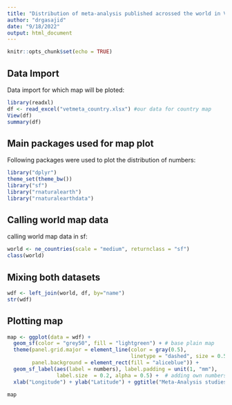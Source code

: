 ---
title: "Distribution of meta-analysis published acrossed the world in Veterinary Sciences"
author: "drgasajid"
date: "9/18/2022"
output: html_document
---

```{r setup, include=FALSE}
knitr::opts_chunk$set(echo = TRUE)
```

## Data Import

Data import for which map will be ploted:

```{r}
library(readxl)
df <- read_excel("vetmeta_country.xlsx") #our data for country map
View(df)
summary(df)
```

## Main packages used for map plot

Following packages were used to plot the distribution of numbers:

```{r}
library("dplyr")
theme_set(theme_bw())
library("sf")
library("rnaturalearth")
library("rnaturalearthdata")
```
## Calling world map data

calling world map data in sf:
```{r}
world <- ne_countries(scale = "medium", returnclass = "sf")
class(world)
```
## Mixing both datasets
```{r}
wdf <- left_join(world, df, by="name")
str(wdf)
```
## Plotting map
```{r}
map <- ggplot(data = wdf) +
  geom_sf(color = "grey50", fill = "lightgreen") + # base plain map
  theme(panel.grid.major = element_line(color = gray(0.5),
                                        linetype = "dashed", size = 0.5), #grid lines
        panel.background = element_rect(fill = "aliceblue")) +
  geom_sf_label(aes(label = numbers), label.padding = unit(1, "mm"),
                label.size  = 0.2, alpha = 0.5) +  # adding own numbers on countries
  xlab("Longitude") + ylab("Latitude") + ggtitle("Meta-Analysis studies published across the world (2002-2022")
                      
map
```

